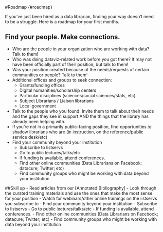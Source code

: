 #Roadmap {#roadmap}

If you've just been hired as a data librarian, finding your way doesn't need to be a struggle. Here is a roadmap for your first months.

## Find your people. Make connections. 
- Who are the people in your organization who are working with data? Talk to them!
- Who was doing dataviz-related work before you got there? It may not have been officially part of their position, but talk to them!
- Was your position created because of the needs/requests of certain communities or people? Talk to them!
- Additional offices and groups to seek connection:
    - Grants/funding offices
    - Digital humanities/scholarship centers
    - Particular disciplines (sciences/social sciences/stats, etc)
    - Subject Librarians / Liaison librarians
    - Local government
- Talk to the people who you found. Invite them to talk about their needs and the gaps they see in support AND the things that the library has already been helping with.
- If you're not in a primarily public-facing position, find opportunities to shadow librarians who are (in instruction, on the reference/public service desk/etc)
- Find your community beyond your institution
    - Subscribe to listservs
    - Go to public lectures/talks/etc
    - If funding is available, attend conferences. 
    - Find other online communities (Data Librarians on Facebook; datacure; Twitter; etc)
    - Find community groups who might be working with data beyond your institution


##Skill up
- Read articles from our [Annotated Bibliography]
- Look through the curated training materials and use the ones that make the most sense for your position
- Watch for webinars/other online trainings on the listservs you subscribe to
- Find your community beyond your institution
- Subscribe to listservs
- Go to public lectures/talks/etc
- If funding is available, attend conferences. 
- Find other online communities (Data Librarians on Facebook; datacure; Twitter; etc)
- Find community groups who might be working with data beyond your institution
